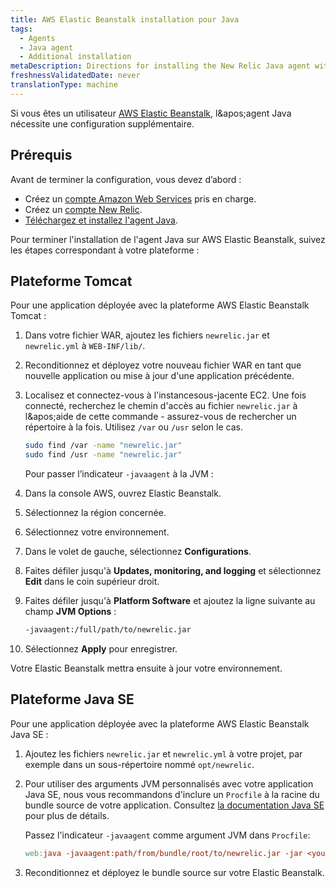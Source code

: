 ```yaml
---
title: AWS Elastic Beanstalk installation pour Java
tags:
  - Agents
  - Java agent
  - Additional installation
metaDescription: Directions for installing the New Relic Java agent with Elastic Beanstalk.
freshnessValidatedDate: never
translationType: machine
---
```


Si vous êtes un utilisateur [<DNT>AWS Elastic Beanstalk</DNT>](http://docs.amazonwebservices.com/elasticbeanstalk/latest/gsg/), l&amp;apos;agent Java nécessite une configuration supplémentaire.

## Prérequis

Avant de terminer la configuration, vous devez d’abord :

* Créez un [compte Amazon Web Services](http://aws.amazon.com/elasticbeanstalk/) pris en charge.
* Créez un [compte New Relic](http://newrelic.com/signup).
* [Téléchargez et installez l&apos;agent Java](/docs/agents/java-agent/installation/java-agent-manual-installation).

Pour terminer l&apos;installation de l&apos;agent Java sur <DNT>AWS Elastic Beanstalk</DNT>, suivez les étapes correspondant à votre plateforme :

## Plateforme Tomcat

Pour une application déployée avec la plateforme <DNT>AWS Elastic Beanstalk Tomcat</DNT> :

1. Dans votre fichier WAR, ajoutez les fichiers `newrelic.jar` et `newrelic.yml` à `WEB-INF/lib/`.

2. Reconditionnez et déployez votre nouveau fichier WAR en tant que nouvelle application ou mise à jour d&apos;une application précédente.

3. Localisez et connectez-vous à l&apos;instancesous-jacente EC2. Une fois connecté, recherchez le chemin d&apos;accès au fichier `newrelic.jar` à l&amp;apos;aide de cette commande - assurez-vous de rechercher un répertoire à la fois. Utilisez `/var` ou `/usr` selon le cas.

   ```sh
   sudo find /var -name "newrelic.jar"
   sudo find /usr -name "newrelic.jar"
   ```

   Pour passer l’indicateur `-javaagent` à la JVM :

4. Dans la console AWS, ouvrez Elastic Beanstalk.

5. Sélectionnez la région concernée.

6. Sélectionnez votre environnement.

7. Dans le volet de gauche, sélectionnez <DNT>**Configurations**</DNT>.

8. Faites défiler jusqu&apos;à <DNT>**Updates, monitoring, and logging**</DNT> et sélectionnez <DNT>**Edit**</DNT> dans le coin supérieur droit.

9. Faites défiler jusqu&apos;à <DNT>**Platform Software**</DNT> et ajoutez la ligne suivante au champ <DNT>**JVM Options**</DNT> :

   ```sh
   -javaagent:/full/path/to/newrelic.jar
   ```

10. Sélectionnez <DNT>**Apply**</DNT> pour enregistrer.

Votre <DNT>Elastic Beanstalk</DNT> mettra ensuite à jour votre environnement.

## Plateforme Java SE

Pour une application déployée avec la plateforme <DNT>AWS Elastic Beanstalk Java SE</DNT> :

1. Ajoutez les fichiers `newrelic.jar` et `newrelic.yml` à votre projet, par exemple dans un sous-répertoire nommé `opt/newrelic`.

2. Pour utiliser des arguments JVM personnalisés avec votre application Java SE, nous vous recommandons d&apos;inclure un `Procfile` à la racine du bundle source de votre application. Consultez [la documentation Java SE](https://docs.aws.amazon.com/elasticbeanstalk/latest/dg/java-se-platform.html) pour plus de détails.

   Passez l&apos;indicateur `-javaagent` comme argument JVM dans `Procfile`:

   ```makefile
   web:java -javaagent:path/from/bundle/root/to/newrelic.jar -jar <your-application>.jar
   ```

3. Reconditionnez et déployez le bundle source sur votre Elastic Beanstalk.